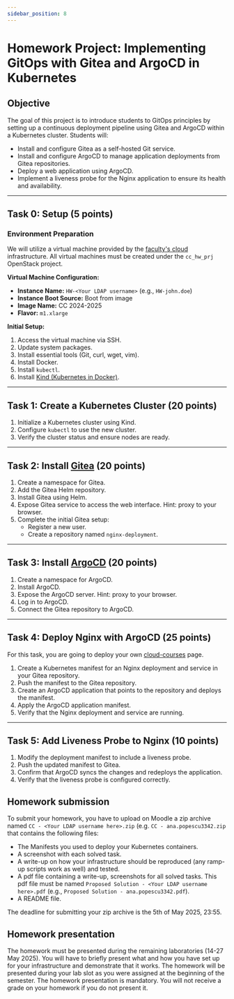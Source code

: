 ```yaml
---
sidebar_position: 8
---
```


# Homework Project: Implementing GitOps with Gitea and ArgoCD in Kubernetes

## Objective

The goal of this project is to introduce students to GitOps principles by setting up a continuous deployment pipeline using Gitea and ArgoCD within a Kubernetes cluster. Students will:

- Install and configure Gitea as a self-hosted Git service.
- Install and configure ArgoCD to manage application deployments from Gitea repositories.
- Deploy a web application using ArgoCD.
- Implement a liveness probe for the Nginx application to ensure its health and availability.

---

## Task 0: Setup (5 points)

### Environment Preparation

We will utilize a virtual machine provided by the [faculty's cloud](http://cloud.grid.pub.ro/) infrastructure. All virtual machines must be created under the `cc_hw_prj` OpenStack project.

**Virtual Machine Configuration:**

- **Instance Name:** `HW-<Your LDAP username>` (e.g., `HW-john.doe`)
- **Instance Boot Source:** Boot from image
- **Image Name:** CC 2024-2025
- **Flavor:** `m1.xlarge`

**Initial Setup:**

1. Access the virtual machine via SSH.
2. Update system packages.
3. Install essential tools (Git, curl, wget, vim).
4. Install Docker.
5. Install `kubectl`.
6. Install [Kind (Kubernetes in Docker)](https://kind.sigs.k8s.io/).

---

## Task 1: Create a Kubernetes Cluster (20 points)

1. Initialize a Kubernetes cluster using Kind.
2. Configure `kubectl` to use the new cluster.
3. Verify the cluster status and ensure nodes are ready.

---

## Task 2: Install [Gitea](https://docs.gitea.com/) (20 points)

1. Create a namespace for Gitea.
2. Add the Gitea Helm repository.
3. Install Gitea using Helm.
4. Expose Gitea service to access the web interface. Hint: proxy to your browser.
5. Complete the initial Gitea setup:
   - Register a new user.
   - Create a repository named `nginx-deployment`.

---

## Task 3: Install [ArgoCD](https://argo-cd.readthedocs.io/en/stable/) (20 points)

1. Create a namespace for ArgoCD.
2. Install ArgoCD.
3. Expose the ArgoCD server. Hint: proxy to your browser.
4. Log in to ArgoCD.
5. Connect the Gitea repository to ArgoCD.

---

## Task 4: Deploy Nginx with ArgoCD (25 points)
For this task, you are going to deploy your own [cloud-courses](https://gitlab.cs.pub.ro/SCGC/cloud-courses) page.

1. Create a Kubernetes manifest for an Nginx deployment and service in your Gitea repository.
2. Push the manifest to the Gitea repository.
3. Create an ArgoCD application that points to the repository and deploys the manifest.
4. Apply the ArgoCD application manifest.
5. Verify that the Nginx deployment and service are running.

---

## Task 5: Add Liveness Probe to Nginx (10 points)

1. Modify the deployment manifest to include a liveness probe.
2. Push the updated manifest to Gitea.
3. Confirm that ArgoCD syncs the changes and redeploys the application.
4. Verify that the liveness probe is configured correctly.

## Homework submission

To submit your homework, you have to upload on Moodle a zip archive named `CC - <Your LDAP username here>.zip` (e.g. `CC - ana.popescu3342.zip` that contains the following
files:
  - The Manifests you used to deploy your Kubernetes containers.
  - A screenshot with each solved task.
  - A write-up on how your infrastructure should be reproduced (any ramp-up scripts work as well) and tested.
  - A pdf file containing a write-up, screenshots for all solved tasks. This pdf file must be named `Proposed Solution - <Your LDAP
username here>.pdf` (e.g., `Proposed Solution - ana.popescu3342.pdf`).
  - A README file.

The deadline for submitting your zip archive is the 5th of May 2025, 23:55.

## Homework presentation

The homework must be presented during the remaining laboratories (14-27 May 2025). You will have to briefly present what and how you have set up for your infrastructure and demonstrate that it works. The homework will be presented during your lab slot as you were assigned at the beginning of the semester.
The homework presentation is mandatory. You will not receive a grade on your homework if you do not present it.

